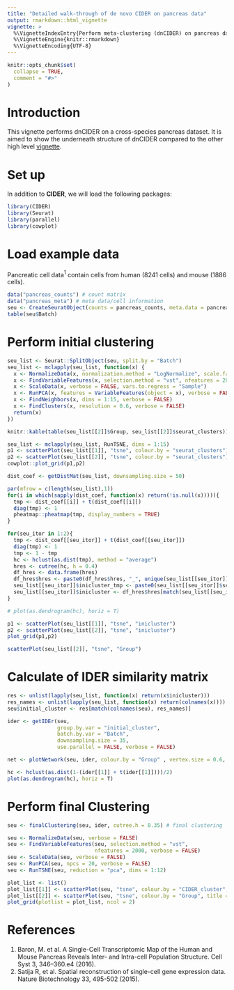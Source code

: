 ```yaml
---
title: "Detailed walk-through of de novo CIDER on pancreas data"
output: rmarkdown::html_vignette
vignette: >
  %\VignetteIndexEntry{Perform meta-clustering (dnCIDER) on pancreas data}
  %\VignetteEngine{knitr::rmarkdown}
  %\VignetteEncoding{UTF-8}
---
```


```r
knitr::opts_chunk$set(
  collapse = TRUE,
  comment = "#>"
)
```


# Introduction

This vignette performs dnCIDER on a cross-species pancreas dataset. It is aimed to show the underneath structure of dnCIDER compared to the other high level [vignette](docs/articles/dnCIDER_highlevel.html).

# Set up

In addition to **CIDER**, we will load the following packages:

```r
library(CIDER)
library(Seurat)
library(parallel)
library(cowplot)
```

# Load example data

Pancreatic cell data$^1$ contain cells from human (8241 cells) and mouse (1886 cells).

```r
data("pancreas_counts") # count matrix
data("pancreas_meta") # meta data/cell information
seu <- CreateSeuratObject(counts = pancreas_counts, meta.data = pancreas_meta)
table(seu$Batch)
```

# Perform initial clustering

```r
seu_list <- Seurat::SplitObject(seu, split.by = "Batch")
seu_list <- mclapply(seu_list, function(x) {
  x <- NormalizeData(x, normalization.method = "LogNormalize", scale.factor = 10000, verbose = FALSE)
  x <- FindVariableFeatures(x, selection.method = "vst", nfeatures = 2000, verbose = FALSE)
  x <- ScaleData(x, verbose = FALSE, vars.to.regress = "Sample")
  x <- RunPCA(x, features = VariableFeatures(object = x), verbose = FALSE)  
  x <- FindNeighbors(x, dims = 1:15, verbose = FALSE)
  x <- FindClusters(x, resolution = 0.6, verbose = FALSE)
  return(x)
})
```

```r
knitr::kable(table(seu_list[[2]]$Group, seu_list[[2]]$seurat_clusters))
```


```r
seu_list <- mclapply(seu_list, RunTSNE, dims = 1:15)
p1 <- scatterPlot(seu_list[[1]], "tsne", colour.by = "seurat_clusters")
p2 <- scatterPlot(seu_list[[2]], "tsne", colour.by = "seurat_clusters")
cowplot::plot_grid(p1,p2)
```

```r
dist_coef <- getDistMat(seu_list, downsampling.size = 50)
```


```r
par(mfrow = c(length(seu_list),1))
for(i in which(sapply(dist_coef, function(x) return(!is.null(x))))){
  tmp <- dist_coef[[i]] + t(dist_coef[[i]])
  diag(tmp) <- 1
  pheatmap::pheatmap(tmp, display_numbers = TRUE)
}
```

```r
for(seu_itor in 1:2){
  tmp <- dist_coef[[seu_itor]] + t(dist_coef[[seu_itor]])
  diag(tmp) <- 1
  tmp <- 1 - tmp
  hc <- hclust(as.dist(tmp), method = "average")
  hres <- cutree(hc, h = 0.4)
  df_hres <- data.frame(hres)
  df_hres$hres <- paste0(df_hres$hres, "_", unique(seu_list[[seu_itor]]$Batch))
  seu_list[[seu_itor]]$inicluster_tmp <- paste0(seu_list[[seu_itor]]$seurat_clusters, "_", seu_list[[seu_itor]]$Batch)
  seu_list[[seu_itor]]$inicluster <- df_hres$hres[match(seu_list[[seu_itor]]$inicluster_tmp,rownames(df_hres))]
}
```


```r
# plot(as.dendrogram(hc), horiz = T)
```

```r
p1 <- scatterPlot(seu_list[[1]], "tsne", "inicluster")
p2 <- scatterPlot(seu_list[[2]], "tsne", "inicluster")
plot_grid(p1,p2)
```

```r
scatterPlot(seu_list[[2]], "tsne", "Group")
```

# Calculate of IDER similarity matrix

```r
res <- unlist(lapply(seu_list, function(x) return(x$inicluster)))
res_names <- unlist(lapply(seu_list, function(x) return(colnames(x))))
seu$initial_cluster <- res[match(colnames(seu), res_names)]

ider <- getIDEr(seu, 
                group.by.var = "initial_cluster",
                batch.by.var = "Batch",
                downsampling.size = 35, 
                use.parallel = FALSE, verbose = FALSE)
```

```r
net <- plotNetwork(seu, ider, colour.by = "Group" , vertex.size = 0.6, weight.factor = 5)

```


```r
hc <- hclust(as.dist(1-(ider[[1]] + t(ider[[1]])))/2)
plot(as.dendrogram(hc), horiz = T)
```

# Perform final Clustering

```r
seu <- finalClustering(seu, ider, cutree.h = 0.35) # final clustering
```


```r
seu <- NormalizeData(seu, verbose = FALSE)
seu <- FindVariableFeatures(seu, selection.method = "vst", 
                            nfeatures = 2000, verbose = FALSE)
seu <- ScaleData(seu, verbose = FALSE)
seu <- RunPCA(seu, npcs = 20, verbose = FALSE)
seu <- RunTSNE(seu, reduction = "pca", dims = 1:12)
```

```r
plot_list <- list()
plot_list[[1]] <- scatterPlot(seu, "tsne", colour.by = "CIDER_cluster", title = "asCIDER clustering results") 
plot_list[[2]] <- scatterPlot(seu, "tsne", colour.by = "Group", title = "Ground truth of cell populations") 
plot_grid(plotlist = plot_list, ncol = 2)
```

# References

1. Baron, M. et al. A Single-Cell Transcriptomic Map of the Human and Mouse Pancreas Reveals Inter- and Intra-cell Population Structure. Cell Syst 3, 346–360.e4 (2016).
2. Satija R, et al. Spatial reconstruction of single-cell gene expression data. Nature Biotechnology 33, 495-502 (2015). 


